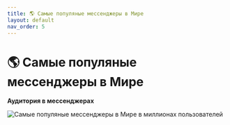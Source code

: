 ```yaml
---
title: 🌎 Самые популяные мессенджеры в Мире
layout: default
nav_order: 5
---
```


# 🌎 Самые популяные мессенджеры в Мире

**Аудитория в мессенджерах**

<summary>
    <Image src="/OW_6.png" alt="Самые популяные мессенджеры в Мире" width={500} height={500} /> 
    в миллионах пользователей
</summary>
